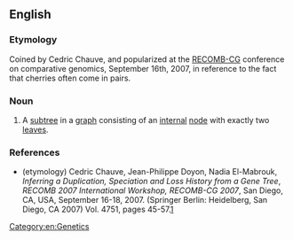 ==English==

===Etymology===
Coined by Cedric Chauve, and popularized at the [[w:RECOMB-CG|RECOMB-CG]] conference on comparative genomics, September 16th, 2007, in reference to the fact that cherries often come in pairs.

===Noun===
{{en-noun}}

# A [[subtree]] in a [[graph]] consisting of an [[internal]] [[node]] with exactly two [[leaf|leaves]].

===References===
* (etymology) Cedric Chauve, Jean-Philippe Doyon, Nadia El-Mabrouk, ''Inferring a Duplication, Speciation and Loss History from a Gene Tree'', ''RECOMB 2007 International Workshop, RECOMB-CG 2007'', San Diego, CA, USA, September 16-18, 2007. (Springer Berlin: Heidelberg, San Diego, CA 2007) Vol. 4751, pages 45-57.[http://www.springerlink.com/content/978-3-540-74959-2]

[[Category:en:Genetics]]